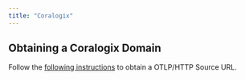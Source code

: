 ```yaml
---
title: "Coralogix"
---
```


## Obtaining a Coralogix Domain

Follow the [following instructions](https://help.sumologic.com/docs/send-data/hosted-collectors/http-source/otlp/) to obtain a OTLP/HTTP Source URL.